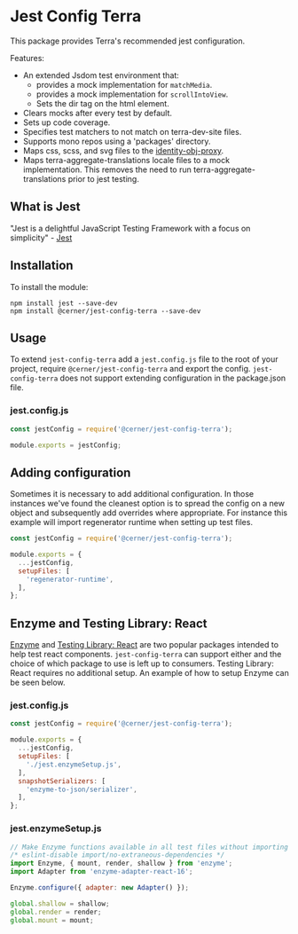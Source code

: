
<Badge />

# Jest Config Terra

This package provides Terra's recommended jest configuration.

Features:
* An extended Jsdom test environment that:
  * provides a mock implementation for `matchMedia`.
  * provides a mock implementation for `scrollIntoView`.
  * Sets the dir tag on the html element.
* Clears mocks after every test by default.
* Sets up code coverage.
* Specifies test matchers to not match on terra-dev-site files.
* Supports mono repos using a 'packages' directory.
* Maps css, scss, and svg files to the [identity-obj-proxy](https://github.com/keyz/identity-obj-proxy).
* Maps terra-aggregate-translations locale files to a mock implementation. This removes the need to run terra-aggregate-translations prior to jest testing.


## What is Jest

"Jest is a delightful JavaScript Testing Framework with a focus on simplicity" - [Jest](https://jestjs.io/)

## Installation

To install the module:

```shell
npm install jest --save-dev
npm install @cerner/jest-config-terra --save-dev
```

## Usage
To extend `jest-config-terra` add a `jest.config.js` file to the root of your project, require `@cerner/jest-config-terra` and export the config. `jest-config-terra` does not support extending configuration in the package.json file.

### jest.config.js

```js
const jestConfig = require('@cerner/jest-config-terra');

module.exports = jestConfig;

```
## Adding configuration

Sometimes it is necessary to add additional configuration. In those instances we've found the cleanest option is to spread the config on a new object and subsequently add overrides where appropriate. For instance this example will import regenerator runtime when setting up test files.

```js
const jestConfig = require('@cerner/jest-config-terra');

module.exports = {
  ...jestConfig,
  setupFiles: [
    'regenerator-runtime',
  ],
};

```

## Enzyme and Testing Library: React

[Enzyme](https://enzymejs.github.io/enzyme/) and [Testing Library: React](https://testing-library.com/docs/react-testing-library/intro) are two popular packages intended to help test react components. `jest-config-terra` can support either and the choice of which package to use is left up to consumers. Testing Library: React requires no additional setup. An example of how to setup Enzyme can be seen below.

### jest.config.js

```js
const jestConfig = require('@cerner/jest-config-terra');

module.exports = {
  ...jestConfig,
  setupFiles: [
    './jest.enzymeSetup.js',
  ],
  snapshotSerializers: [
    'enzyme-to-json/serializer',
  ],
};
```

### jest.enzymeSetup.js

```js
// Make Enzyme functions available in all test files without importing
/* eslint-disable import/no-extraneous-dependencies */
import Enzyme, { mount, render, shallow } from 'enzyme';
import Adapter from 'enzyme-adapter-react-16';

Enzyme.configure({ adapter: new Adapter() });

global.shallow = shallow;
global.render = render;
global.mount = mount;
```